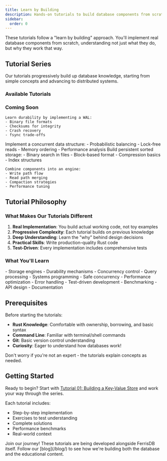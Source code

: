 ```yaml
---
title: Learn by Building
description: Hands-on tutorials to build database components from scratch
sidebar:
  order: 0
---
```



<Aside type="tip" title="Learning Philosophy">
  These tutorials follow a "learn by building" approach. You'll implement real database components
  from scratch, understanding not just what they do, but why they work that way.
</Aside>

## Tutorial Series

Our tutorials progressively build up database knowledge, starting from simple concepts and advancing to distributed systems.

### Available Tutorials

<LinkCard
  title="Tutorial 01: Building a Key-Value Store"
  description="Start your journey by building a simple in-memory key-value store with HashMap. Learn about basic storage operations, error handling, and the builder pattern."
  href="/tutorials/01-key-value-store/"
/>

### Coming Soon

<CardGrid>
  <Card title="Tutorial 02: Write-Ahead Logging" icon="document">
    <Badge text="PLANNED" variant="caution" />
    
    Learn durability by implementing a WAL:
    - Binary file formats
    - Checksums for integrity
    - Crash recovery
    - fsync trade-offs
  </Card>

<Card title="Tutorial 03: Building a Skip List" icon="list">
  <Badge text="PLANNED" variant="caution" />
  Implement a concurrent data structure: - Probabilistic balancing - Lock-free reads - Memory
  ordering - Performance analysis
</Card>

<Card title="Tutorial 04: SSTable Implementation" icon="document">
  <Badge text="PLANNED" variant="caution" />
  Build persistent sorted storage: - Binary search in files - Block-based format - Compression
  basics - Index structures
</Card>

  <Card title="Tutorial 05: LSM-Tree Storage Engine" icon="seti:db">
    <Badge text="PLANNED" variant="caution" />
    
    Combine components into an engine:
    - Write path flow
    - Read path merging
    - Compaction strategies
    - Performance tuning
  </Card>
</CardGrid>

## Tutorial Philosophy

### What Makes Our Tutorials Different

1. **Real Implementation**: You build actual working code, not toy examples
2. **Progressive Complexity**: Each tutorial builds on previous knowledge
3. **Deep Understanding**: Learn the "why" behind design decisions
4. **Practical Skills**: Write production-quality Rust code
5. **Test-Driven**: Every implementation includes comprehensive tests

### What You'll Learn

<CardGrid>
  <Card title="Database Internals" icon="puzzle">
    - Storage engines
    - Durability mechanisms
    - Concurrency control
    - Query processing
  </Card>

<Card title="Rust Mastery" icon="rocket">
  - Systems programming - Safe concurrency - Performance optimization - Error handling
</Card>

  <Card title="Engineering Practices" icon="setting">
    - Test-driven development
    - Benchmarking
    - API design
    - Documentation
  </Card>
</CardGrid>

## Prerequisites

Before starting the tutorials:

- **Rust Knowledge**: Comfortable with ownership, borrowing, and basic syntax
- **Command Line**: Familiar with terminal/shell commands
- **Git**: Basic version control understanding
- **Curiosity**: Eager to understand how databases work!

Don't worry if you're not an expert - the tutorials explain concepts as needed.

## Getting Started

Ready to begin? Start with [Tutorial 01: Building a Key-Value Store](/tutorials/01-key-value-store/) and work your way through the series.

Each tutorial includes:

- Step-by-step implementation
- Exercises to test understanding
- Complete solutions
- Performance benchmarks
- Real-world context

<Aside type="note">
  Join our journey! These tutorials are being developed alongside FerrisDB itself. Follow our
  [blog](/blog/) to see how we're building both the database and the educational content.
</Aside>
